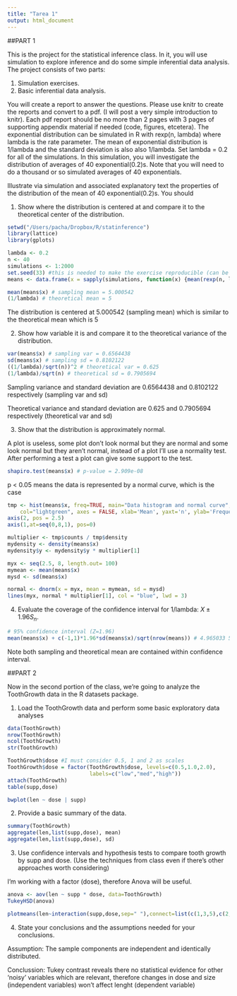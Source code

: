 ```yaml
---
title: "Tarea 1"
output: html_document
---
```


##PART 1

This is the project for the statistical inference class. In it, you will use simulation to explore inference and do some simple inferential data analysis. The project consists of two parts:

1. Simulation exercises.
2. Basic inferential data analysis.

You will create a report to answer the questions. Please use knitr to create the reports and convert to a pdf. (I will post a very simple introduction to knitr). Each pdf report should be no more than 2 pages with 3 pages of supporting appendix material if needed (code, figures, etcetera). 
The exponential distribution can be simulated in R with rexp(n, lambda) where lambda is the rate parameter. The mean of exponential distribution is 1/lambda and the standard deviation is also also 1/lambda. Set lambda = 0.2 for all of the simulations. In this simulation, you will investigate the distribution of averages of 40 exponential(0.2)s. Note that you will need to do a thousand or so simulated averages of 40 exponentials.

Illustrate via simulation and associated explanatory text the properties of the distribution of the mean of 40 exponential(0.2)s.  You should

1. Show where the distribution is centered at and compare it to the theoretical center of the distribution.

```r
setwd("/Users/pacha/Dropbox/R/statinference")
library(lattice)
library(gplots)

lambda <- 0.2
n <- 40
simulations <- 1:2000
set.seed(33) #this is needed to make the exercise reproducible (can be any number)
means <- data.frame(x = sapply(simulations, function(x) {mean(rexp(n, lambda))}))
```
```r
mean(means$x) # sampling mean = 5.000542
(1/lambda) # theoretical mean = 5
```


The distribution is centered at 5.000542 (sampling mean) which is similar to the theoretical mean which is 5

2. Show how variable it is and compare it to the theoretical variance of the distribution.

```r
var(means$x) # sampling var = 0.6564438
sd(means$x) # sampling sd = 0.8102122
((1/lambda)/sqrt(n))^2 # theoretical var = 0.625
(1/lambda)/sqrt(n) # theoretical sd = 0.7905694
```

Sampling variance and standard deviation are 0.6564438 and 0.8102122 respectively (sampling var and sd) 

Theoretical variance and standard deviation are 0.625 and 0.7905694 respectively (theoretical var and sd)

3. Show that the distribution is approximately normal.

A plot is useless, some plot don't look normal but they are normal and some look normal but they aren't normal, instead of a plot I'll use a normality test. After performing a test a plot can give some support to the test.

```r
shapiro.test(means$x) # p-value = 2.909e-08
```

p < 0.05 means the data is represented by a normal curve, which is the case

```r
tmp <- hist(means$x, freq=TRUE, main="Data histogram and normal curve",
  	col="lightgreen", axes = FALSE, xlab='Mean', yaxt='n', ylab='Frequency')
axis(2, pos = 2.5)
axis(1,at=seq(0,8,1), pos=0)

multiplier <- tmp$counts / tmp$density
mydensity <- density(means$x)
mydensity$y <- mydensity$y * multiplier[1]

myx <- seq(2.5, 8, length.out= 100)
mymean <- mean(means$x)
mysd <- sd(means$x)

normal <- dnorm(x = myx, mean = mymean, sd = mysd)
lines(myx, normal * multiplier[1], col = "blue", lwd = 3)
```

4. Evaluate the coverage of the confidence interval for 1/lambda: $X\pm1.96S_n$.

```r
# 95% confidence interval (Z=1.96)
mean(means$x) + c(-1,1)*1.96*sd(means$x)/sqrt(nrow(means)) # 4.965033 5.036051
```

Note both sampling and theoretical mean are contained within confidence interval.

##PART 2

Now in the second portion of the class, we're going to analyze the ToothGrowth data in the R datasets package.

1. Load the ToothGrowth data and perform some basic exploratory data analyses 

```r
data(ToothGrowth)
nrow(ToothGrowth)
ncol(ToothGrowth)
str(ToothGrowth)
```

```r
ToothGrowth$dose #I must consider 0.5, 1 and 2 as scales
ToothGrowth$dose = factor(ToothGrowth$dose, levels=c(0.5,1.0,2.0),
                          labels=c("low","med","high"))
attach(ToothGrowth)
table(supp,dose)
```

```r
bwplot(len ~ dose | supp)
```



2. Provide a basic summary of the data.

```r
summary(ToothGrowth)
aggregate(len,list(supp,dose), mean)
aggregate(len,list(supp,dose), sd)
```

3. Use confidence intervals and hypothesis tests to compare tooth growth by supp and dose. (Use the techniques from class even if there's other approaches worth considering)

I'm working with a factor (dose), therefore Anova will be useful.

```r
anova <- aov(len ~ supp * dose, data=ToothGrowth)
TukeyHSD(anova)
```

```r
plotmeans(len~interaction(supp,dose,sep=" "),connect=list(c(1,3,5),c(2,4,6)),col=c("red","darkgreen"),xlab="Dose and Supp Combination",main = "Interaction plot with 95% confidence intervals")
```

4. State your conclusions and the assumptions needed for your conclusions. 

Assumption: The sample components are independent and identically distributed.

Conclussion: Tukey contrast reveals there no statistical evidence for other 'noisy' variables which are relevant, therefore changes in dose and size (independent variables) won't affect lenght (dependent variable)
